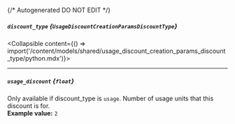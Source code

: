 {/* Autogenerated DO NOT EDIT  */}

##### `discount_type` *{`UsageDiscountCreationParamsDiscountType`}*
<Collapsible content={() => import('/content/models/shared/usage_discount_creation_params_discount_type/python.mdx')}>
</Collapsible>

---
##### `usage_discount` *{`float`}*
Only available if discount_type is `usage`. Number of usage units that this discount is for.
<br/>
**Example value:** `2`

